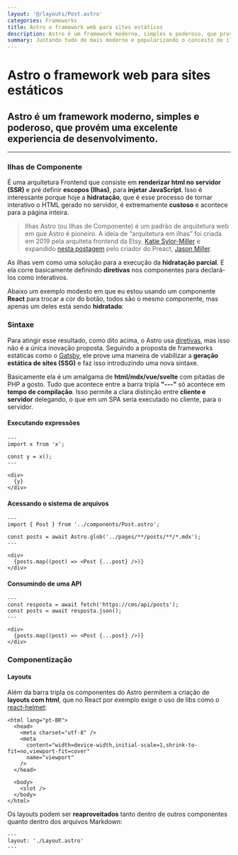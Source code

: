 ```yaml
---
layout: '@/layouts/Post.astro'
categories: Frameworks
title: Astro o framework web para sites estáticos
description: Astro é um framework moderno, simples e poderoso, que provém uma excelente experiencia de desenvolvimento.
summary: Juntando tudo de mais moderno e popularizando o conceito de ilhas o Astro tem tudo para reavivar o espaço dos sites estáticos.
---
```



# Astro o framework web para sites estáticos

## Astro é um framework moderno, simples e poderoso, que provém uma excelente experiencia de desenvolvimento.

---

### Ilhas de Componente

É uma arquitetura Frontend que consiste em **renderizar html no servidor (SSR)** e pré definir **escopos (Ilhas)**, para **injetar JavaScript**. Isso é interessante porque hoje a **hidratação**, que é esse processo de tornar interativo o HTML gerado no servidor, é extremamente **custoso** e acontece para a página inteira.

> Ilhas Astro (ou Ilhas de Componente) é um padrão de arquitetura web em que Astro é pioneiro. A ideia de “arquitetura em ilhas” foi criada em 2019 pela arquiteta frontend da Etsy, [Katie Sylor-Miller](https://twitter.com/ksylor 'Twitter da Katie Sylor-Miller') e expandido [nesta postagem](https://jasonformat.com/islands-architecture/ 'Postagem sobre Ilhas de componentes') pelo criador do Preact, [Jason Miller](https://twitter.com/_developit 'Twitter do Jason Miller').

As ilhas vem como uma solução para a execução da **hidratação parcial**. E ela corre basicamente definindo **diretivas** nos componentes para declará-los como interativos.

Abaixo um exemplo modesto em que eu estou usando um componente **React** para trocar a cor do botão, todos são o mesmo componente, mas apenas um deles está sendo **hidratado**:

<IslandsScheme />

### Sintaxe

Para atingir esse resultado, como dito acima, o Astro usa [diretivas](https://docs.astro.build/pt-br/reference/directives-reference/ 'Documentação das diretivas'), mas isso não é a única inovação proposta. Seguindo a proposta de frameworks estáticas como o [Gatsby](https://www.gatsbyjs.com/docs 'Documentação do Gatsby'), ele prove uma maneira de viabilizar a **geração estática de sites (SSG)** e faz isso introduzindo uma nova sintaxe.

Basicamente ela é um amalgama de **html/mdx/vue/svelte** com pitadas de PHP a gosto. Tudo que acontece entre a barra tripla **"---"** só acontece em **tempo de compilação**. Isso permite a clara distinção entre **cliente e servidor** delegando, o que em um SPA seria executado no cliente, para o servidor.

#### Executando expressões

```astro
---
import x from 'x';

const y = x();
---

<div>
  {y}
</div>
```

#### Acessando o sistema de arquivos

```astro
---
import { Post } from '../components/Post.astro';

const posts = await Astro.glob('../pages/**/posts/**/*.mdx');
---

<div>
  {posts.map((post) => <Post {...post} />)}
</div>
```

#### Consumindo de uma API

```astro
---
const resposta = await fetch('https://cms/api/posts');
const posts = await resposta.json();
---

<div>
  {posts.map((post) => <Post {...post} />)}
</div>
```

### Componentização

#### Layouts

Além da barra tripla os componentes do Astro permitem a criação de **layouts com html**, que no React por exemplo exige o uso de libs como o [react-helmet](https://www.npmjs.com/package/react-helmet 'npm react helmet'):

```astro
<html lang="pt-BR">
  <head>
    <meta charset="utf-8" />
    <meta
      content="width=device-width,initial-scale=1,shrink-to-fit=no,viewport-fit=cover"
      name="viewport"
    />
  </head>

  <body>
    <slot />
  </body>
</html>
```

Os layouts podem ser **reaproveitados** tanto dentro de outros componentes quanto dentro dos arquivos Markdown:

```mdx
---
layout: './Layout.astro'
---
```
